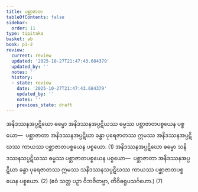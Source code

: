 ```yaml
---
title: ပစ္ဆာဇာတ
tableOfContents: false
sidebar:
  order: 11
type: tipitaka
basket: ab
book: p1-2
review:
  current: review
  updated: '2025-10-27T21:47:43.684379'
  updated_by: ''
  notes: ''
  history:
  - state: review
    date: '2025-10-27T21:47:43.684379'
    updated_by: ''
    notes: ''
    previous_state: draft
---
```



<ReviewStatus review={frontmatter.review} showDetails={true} />

<HypothesisAnnotation frontmatter={frontmatter} />

<DynamicBreadcrumb />

<Division number="41" book="p1-2" e="ch" v="37" p="482">

<Paragraph number="3024" book="p1-2">
အနိဒဿနအပ္ပဋိဃော ဓမ္မော အနိဒဿနအပ္ပဋိဃဿ ဓမ္မဿ ပစ္ဆာဇာတပစ္စယေန ပစ္စယော—  ပစ္ဆာဇာတာ အနိဒဿနအပ္ပဋိဃာ ခန္ဓာ ပုရေဇာတဿ ဣမဿ အနိဒဿနအပ္ပဋိဃဿ ကာယဿ ပစ္ဆာဇာတပစ္စယေန ပစ္စယော. (1)
</Paragraph>

<Paragraph number="3025" book="p1-2">
အနိဒဿနအပ္ပဋိဃော ဓမ္မော သနိဒဿနသပ္ပဋိဃဿ ဓမ္မဿ ပစ္ဆာဇာတပစ္စယေန ပစ္စယော—  ပစ္ဆာဇာတာ အနိဒဿနအပ္ပဋိဃာ ခန္ဓာ ပုရေဇာတဿ ဣမဿ သနိဒဿနသပ္ပဋိဃဿ ကာယဿ ပစ္ဆာဇာတပစ္စယေန ပစ္စယော. (2)
</Paragraph>

<Paragraph number="3026" book="p1-2">
(ဧဝံ သတ္တ ပဉှာ ဝိဘဇိတဗ္ဗာ, တိဝိဓရူပသင်္ဂဟော.) (7)
</Paragraph>
</Division>